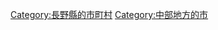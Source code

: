 {{Commonscat|Azumino, Nagano}}
{{Catmore}}

{{DEFAULTSORT:Azumino-shi}}
[[Category:長野縣的市町村|Category:長野縣的市町村]]
[[Category:中部地方的市|Category:中部地方的市]]